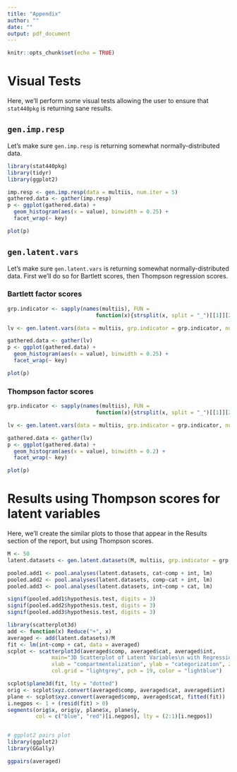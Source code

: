 ```yaml
---
title: "Appendix"
author: ""
date: ""
output: pdf_document
---
```


```r
knitr::opts_chunk$set(echo = TRUE)
```

# Visual Tests

Here, we'll perform some visual tests allowing the user to ensure that `stat440pkg` is returning sane results.

## `gen.imp.resp` 

Let's make sure `gen.imp.resp` is returning somewhat normally-distributed data.
```r
library(stat440pkg)
library(tidyr)
library(ggplot2)

imp.resp <- gen.imp.resp(data = multiis, num.iter = 5)
gathered.data <- gather(imp.resp)
p <- ggplot(gathered.data) + 
  geom_histogram(aes(x = value), binwidth = 0.25) + 
  facet_wrap(~ key)

plot(p)
```

## `gen.latent.vars`

Let's make sure `gen.latent.vars` is returning somewhat normally-distributed data. First we'll do so for Bartlett scores, then Thompson regression scores.

### Bartlett factor scores

```r
grp.indicator <- sapply(names(multiis), FUN =
                            function(x){strsplit(x, split = "_")[[1]][2]})

lv <- gen.latent.vars(data = multiis, grp.indicator = grp.indicator, num.iter = 5, scores = "Bartlett")

gathered.data <- gather(lv)
p <- ggplot(gathered.data) + 
  geom_histogram(aes(x = value), binwidth = 0.25) + 
  facet_wrap(~ key)

plot(p)
```

### Thompson factor scores

```r
grp.indicator <- sapply(names(multiis), FUN =
                            function(x){strsplit(x, split = "_")[[1]][2]})

lv <- gen.latent.vars(data = multiis, grp.indicator = grp.indicator, num.iter = 5, scores = "regression")

gathered.data <- gather(lv)
p <- ggplot(gathered.data) + 
  geom_histogram(aes(x = value), binwidth = 0.2) + 
  facet_wrap(~ key)

plot(p)
```

# Results using Thompson scores for latent variables

Here, we'll create the similar plots to those that appear in the Results section of the report, but using Thompson scores. 

```r
M <- 50
latent.datasets <- gen.latent.datasets(M, multiis, grp.indicator = grp.indicator, num.iter = 5, scores = "regression")

pooled.add1 <- pool.analyses(latent.datasets, cat~comp + int, lm)
pooled.add2 <- pool.analyses(latent.datasets, comp~cat + int, lm)
pooled.add3 <- pool.analyses(latent.datasets, int~comp + cat, lm)

signif(pooled.add1$hypothesis.test, digits = 3)
signif(pooled.add2$hypothesis.test, digits = 3)
signif(pooled.add3$hypothesis.test, digits = 3)

library(scatterplot3d)
add <- function(x) Reduce("+", x)
averaged <- add(latent.datasets)/M
fit <- lm(int~comp + cat, data = averaged)
scplot <- scatterplot3d(averaged$comp, averaged$cat, averaged$int,
              main="3D Scatterplot of Latent Variables\n with Regression Plane for Int ~  Comp + Cat", angle = 120,
              xlab = "compartmentalization", ylab = "categorization", zlab = "integration",
              col.grid = "lightgrey", pch = 19, color = "lightblue")

scplot$plane3d(fit, lty = "dotted")
orig <- scplot$xyz.convert(averaged$comp, averaged$cat, averaged$int)
plane <- scplot$xyz.convert(averaged$comp, averaged$cat, fitted(fit))
i.negpos <- 1 + (resid(fit) > 0)
segments(orig$x, orig$y, plane$x, plane$y,
         col = c("blue", "red")[i.negpos], lty = (2:1)[i.negpos])


# ggplot2 pairs plot
library(ggplot2)
library(GGally)

ggpairs(averaged)
```
